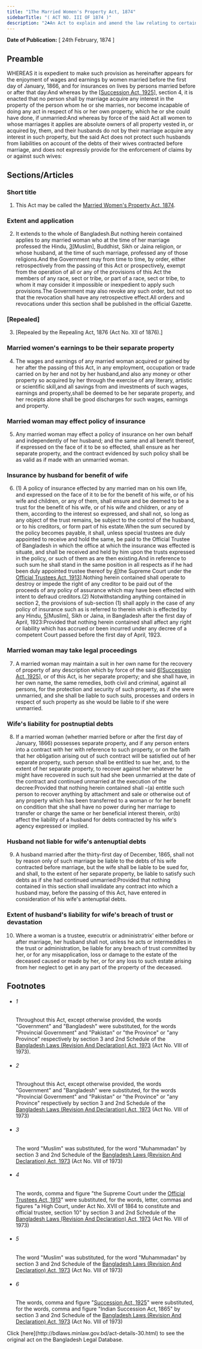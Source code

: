 ```yaml
---
title: "1The Married Women's Property Act, 1874"
sidebarTitle: "( ACT NO. III OF 1874 )"
description: "2♣An Act to explain and amend the law relating to certain married women, and for other purposes."
---
```


**Date of Publication:** [ 24th February, 1874 ]

## Preamble

WHEREAS it is expedient to make such provision as hereinafter appears for the enjoyment of wages and earnings by women married before the first day of January, 1866, and for insurances on lives by persons married before or after that day:And whereas by the [[Succession Act, 1925](/laws/act-138 "Succession Act, 1925")], section 4, it is enacted that no person shall by marriage acquire any interest in the property of the person whom he or she marries, nor become incapable of doing any act in respect of his or her own property, which he or she could have done, if unmarried:And whereas by force of the said Act all women to whose marriages it applies are absolute owners of all property vested in, or acquired by, them, and their husbands do not by their marriage acquire any interest in such property, but the said Act does not protect such husbands from liabilities on account of the debts of their wives contracted before marriage, and does not expressly provide for the enforcement of claims by or against such wives:

## Sections/Articles

### Short title

1. This Act may be called the [Married Women's Property Act, 1874](/laws/act-30 "Married Women").

### Extent and application

2. It extends to the whole of Bangladesh.But nothing herein contained applies to any married woman who at the time of her marriage professed the Hindu, [3](1)[Muslim], Buddhist, Sikh or Jaina religion, or whose husband, at the time of such marriage, professed any of those religions.And the Government may from time to time, by order, either retrospectively from the passing of this Act or prospectively, exempt from the operation of all or any of the provisions of this Act the members of any race, sect or tribe, or part of a race, sect or tribe, to whom it may consider it impossible or inexpedient to apply such provisions.The Government may also revoke any such order, but not so that the revocation shall have any retrospective effect.All orders and revocations under this section shall be published in the official Gazette.

### [Repealed]

3. [Repealed by the Repealing Act, 1876 (Act No. XII of 1876).]

### Married women's earnings to be their separate property

4. The wages and earnings of any married woman acquired or gained by her after the passing of this Act, in any employment, occupation or trade carried on by her and not by her husband,and also any money or other property so acquired by her through the exercise of any literary, artistic or scientific skill,and all savings from and investments of such wages, earnings and property,shall be deemed to be her separate property, and her receipts alone shall be good discharges for such wages, earnings and property.

### Married woman may effect policy of insurance

5. Any married woman may effect a policy of insurance on her own behalf and independently of her husband; and the same and all benefit thereof, if expressed on the face of it to be so effected, shall ensure as her separate property, and the contract evidenced by such policy shall be as valid as if made with an unmarried woman.

### Insurance by husband for benefit of wife

6. (1) A policy of insurance effected by any married man on his own life, and expressed on the face of it to be for the benefit of his wife, or of his wife and children, or any of them, shall ensure and be deemed to be a trust for the benefit of his wife, or of his wife and children, or any of them, according to the interest so expressed, and shall not, so long as any object of the trust remains, be subject to the control of the husband, or to his creditors, or form part of his estate.When the sum secured by the policy becomes payable, it shall, unless special trustees are duly appointed to receive and hold the same, be paid to the Official Trustee of Bangladesh in which the office at which the insurance was effected is situate, and shall be received and held by him upon the trusts expressed in the policy, or such of them as are then existing.And in reference to such sum he shall stand in the same position in all respects as if he had been duly appointed trustee thereof by [4](1)[the Supreme Court under the [Official Trustees Act, 1913](/laws/act-97 "Official Trustees Act, 1913")].Nothing herein contained shall operate to destroy or impede the right of any creditor to be paid out of the proceeds of any policy of assurance which may have been effected with intent to defraud creditors.(2) Notwithstanding anything contained in section 2, the provisions of sub-section (1) shall apply in the case of any policy of insurance such as is referred to therein which is effected by any Hindu, [5](2)[Muslim], Sikh or Jaina, in Bangladesh after the first day of April, 1923:Provided that nothing herein contained shall affect any right or liability which has accrued or been incurred under any decree of a competent Court passed before the first day of April, 1923.

### Married woman may take legal proceedings

7. A married woman may maintain a suit in her own name for the recovery of property of any description which by force of the said [6](1)[[Succession Act, 1925](/laws/act-138 "Succession Act, 1925")], or of this Act, is her separate property; and she shall have, in her own name, the same remedies, both civil and criminal, against all persons, for the protection and security of such property, as if she were unmarried, and she shall be liable to such suits, processes and orders in respect of such property as she would be liable to if she were unmarried.

### Wife's liability for postnuptial debts

8. If a married woman (whether married before or after the first day of January, 1866) possesses separate property, and if any person enters into a contract with her with reference to such property, or on the faith that her obligation arising out of such contract will be satisfied out of her separate property, such person shall be entitled to sue her, and, to the extent of her separate property, to recover against her whatever he might have recovered in such suit had she been unmarried at the date of the contract and continued unmarried at the execution of the decree:Provided that nothing herein contained shall –(a) entitle such person to recover anything by attachment and sale or otherwise out of any property which has been transferred to a woman or for her benefit on condition that she shall have no power during her marriage to transfer or charge the same or her beneficial interest therein, or(b) affect the liability of a husband for debts contracted by his wife's agency expressed or implied.

### Husband not liable for wife's antenuptial debts

9. A husband married after the thirty-first day of December, 1865, shall not by reason only of such marriage be liable to the debts of his wife contracted before marriage, but the wife shall be liable to be sued for, and shall, to the extent of her separate property, be liable to satisfy such debts as if she had continued unmarried:Provided that nothing contained in this section shall invalidate any contract into which a husband may, before the passing of this Act, have entered in consideration of his wife's antenuptial debts.

### Extent of husband's liability for wife's breach of trust or devastation

10. Where a woman is a trustee, executrix or administratrix' either before or after marriage, her husband shall not, unless he acts or intermeddles in the trust or administration, be liable for any breach of trust committed by her, or for any misapplication, loss or damage to the estate of the deceased caused or made by her, or for any loss to such estate arising from her neglect to get in any part of the property of the deceased.

## Footnotes

- ###### 1

  Throughout this Act, except otherwise provided, the words "Government" and "Bangladesh" were substituted, for the words "Provincial Government" and "Pakistan" or "the Province" or "any Province" respectively by section 3 and 2nd Schedule of the [Bangladesh Laws (Revision And Declaration) Act, 1973](/laws/act-430 "Bangladesh Laws (Revision And Declaration) Act, 1973") (Act No. VIII of 1973).

- ###### 2

  Throughout this Act, except otherwise provided, the words "Government" and "Bangladesh" were substituted, for the words "Provincial Government" and "Pakistan" or "the Province" or "any Province" respectively by section 3 and 2nd Schedule of the [Bangladesh Laws (Revision And Declaration) Act, 1973](/laws/act-430 "Bangladesh Laws (Revision And Declaration) Act, 1973") (Act No. VIII of 1973)

- ###### 3

  The word "Muslim" was substituted, for the word "Muhammadan" by section 3 and 2nd Schedule of the [Bangladesh Laws (Revision And Declaration) Act, 1973](/laws/act-430 "Bangladesh Laws (Revision And Declaration) Act, 1973") (Act No. VIII of 1973)

- ###### 4

  The words, comma and figure "the Supreme Court under the [Official Trustees Act, 1913](/laws/act-97 "Official Trustees Act, 1913")" were substituted, for the words, letter, commas and figures "a High Court, under Act No. XVII of 1864 to constitute and official trustee, section 10" by section 3 and 2nd Schedule of the [Bangladesh Laws (Revision And Declaration) Act, 1973](/laws/act-430 "Bangladesh Laws (Revision And Declaration) Act, 1973") (Act No. VIII of 1973)

- ###### 5

  The word "Muslim" was substituted, for the word "Muhammadan" by section 3 and 2nd Schedule of the [Bangladesh Laws (Revision And Declaration) Act, 1973](/laws/act-430 "Bangladesh Laws (Revision And Declaration) Act, 1973") (Act No. VIII of 1973)

- ###### 6

  The words, comma and figure "[Succession Act, 1925](/laws/act-138 "Succession Act, 1925")" were substituted, for the words, comma and figure "Indian Succession Act, 1865" by section 3 and 2nd Schedule of the [Bangladesh Laws (Revision And Declaration) Act, 1973](/laws/act-430 "Bangladesh Laws (Revision And Declaration) Act, 1973") (Act No. VIII of 1973)

<Note>
  Click [here](http://bdlaws.minlaw.gov.bd/act-details-30.html) to see the original act on the Bangladesh Legal Database.
</Note>
